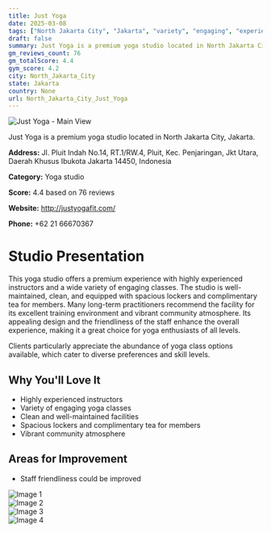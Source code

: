 ```yaml
---
title: Just Yoga
date: 2025-03-08
tags: ["North Jakarta City", "Jakarta", "variety", "engaging", "experienced", "premium", "community", "North Jakarta City"]  
draft: false
summary: Just Yoga is a premium yoga studio located in North Jakarta City, Jakarta.
gm_reviews_count: 76
gm_totalScore: 4.4
gym_score: 4.2
city: North_Jakarta_City
state: Jakarta
country: None
url: North_Jakarta_City_Just_Yoga
---
```


<div className="aspect-[16/9] relative my-8">
  <img 
    src="https://lh5.googleusercontent.com/p/AF1QipMEu0yKNBHPnxHn9OLyUyIRxLzhwnXhkDIuA2sz=w1920-h1080-k-no"
    alt="Just Yoga - Main View"
    className="object-cover absolute inset-0 w-full h-full rounded-lg"
  />
</div>

Just Yoga is a premium yoga studio located in North Jakarta City, Jakarta.

**Address:** Jl. Pluit Indah No.14, RT.1/RW.4, Pluit, Kec. Penjaringan, Jkt Utara, Daerah Khusus Ibukota Jakarta 14450, Indonesia

**Category:** Yoga studio

**Score:** 4.4 based on 76 reviews

**Website:** http://justyogafit.com/

**Phone:** +62 21 66670367

# Studio Presentation

This yoga studio offers a premium experience with highly experienced instructors and a wide variety of engaging classes. The studio is well-maintained, clean, and equipped with spacious lockers and complimentary tea for members. Many long-term practitioners recommend the facility for its excellent training environment and vibrant community atmosphere. Its appealing design and the friendliness of the staff enhance the overall experience, making it a great choice for yoga enthusiasts of all levels.

Clients particularly appreciate the abundance of yoga class options available, which cater to diverse preferences and skill levels.

## Why You'll Love It

- Highly experienced instructors
- Variety of engaging yoga classes
- Clean and well-maintained facilities
- Spacious lockers and complimentary tea for members
- Vibrant community atmosphere

## Areas for Improvement

- Staff friendliness could be improved

<div className="grid grid-cols-1 xl:grid-cols-2 gap-4 my-8">
<div className="aspect-[4/3] relative"><img src="https://lh3.googleusercontent.com/p/AF1QipNQugsWDXsbOSajcxp1D41Yupp-vtT7lTepZZdL=w1920-h1080-k-no" alt="Image 1" className="object-cover absolute inset-0 w-full h-full rounded-lg" /></div>
<div className="aspect-[4/3] relative"><img src="https://lh5.googleusercontent.com/p/AF1QipO1cK-6BVqTUGIJO8k8EuobSl-tHoWTV2TV-Ox6=w1920-h1080-k-no" alt="Image 2" className="object-cover absolute inset-0 w-full h-full rounded-lg" /></div>
<div className="aspect-[4/3] relative"><img src="https://lh5.googleusercontent.com/p/AF1QipMKKgwgM6l0Aea46TojoD4XRgs3zhQmtx9WJEpz=w1920-h1080-k-no" alt="Image 3" className="object-cover absolute inset-0 w-full h-full rounded-lg" /></div>
<div className="aspect-[4/3] relative"><img src="https://lh5.googleusercontent.com/p/AF1QipPXqsZ12EzyGAQnwvyTUXTjaf2Gqo0Stp5XF9WF=w1920-h1080-k-no" alt="Image 4" className="object-cover absolute inset-0 w-full h-full rounded-lg" /></div>
</div>